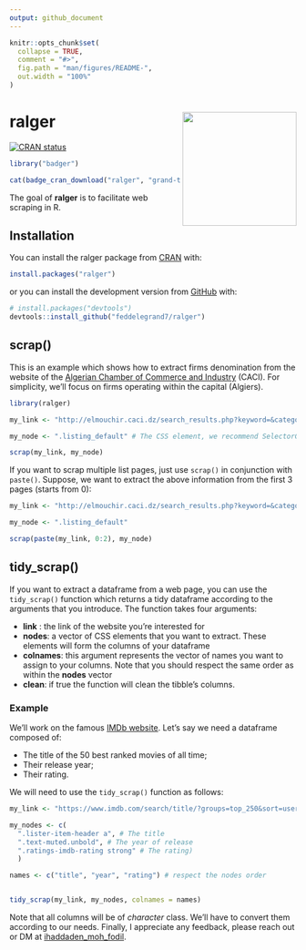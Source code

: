 ```yaml
---
output: github_document
---
```


<!-- README.md is generated from README.Rmd. Please edit that file -->

```r
knitr::opts_chunk$set(
  collapse = TRUE,
  comment = "#>",
  fig.path = "man/figures/README-",
  out.width = "100%"
)
```
# ralger <a><img src='man/figures/hex.png' align="right" height="200" /></a>



<!-- badges: start -->
[![CRAN status](https://www.r-pkg.org/badges/version/ralger)](https://cran.r-project.org/package=ralger)

<!-- badges: end -->


```r
library("badger")
```

```r
cat(badge_cran_download("ralger", "grand-total", "blue"))
```

The goal of **ralger** is to facilitate web scraping in R. 

## Installation

You can install the ralger package from [CRAN](https://cran.r-project.org/) with:

```r
install.packages("ralger")

```

or you can install the development version from [GitHub](https://github.com/) with:

``` r
# install.packages("devtools")
devtools::install_github("feddelegrand7/ralger")
```
## scrap()

This is an example which shows how to extract firms denomination from the website of the [Algerian Chamber of Commerce and Industry](http://elmouchir.caci.dz) (CACI). For simplicity, we'll focus on firms operating within the capital (Algiers). 

```r
library(ralger)

my_link <- "http://elmouchir.caci.dz/search_results.php?keyword=&category=&location=Alger&submit=Trouver"

my_node <- ".listing_default" # The CSS element, we recommend SelectorGadget

scrap(my_link, my_node)


```

If you want to scrap multiple list pages, just use `scrap()` in conjunction with `paste()`. Suppose, we want to extract the above information from the first 3 pages (starts from 0): 

```r
my_link <- "http://elmouchir.caci.dz/search_results.php?keyword=&category=&location=Alger&submit=Trouver&page=" 

my_node <- ".listing_default"

scrap(paste(my_link, 0:2), my_node)

```


## tidy_scrap()

If you want to extract a dataframe from a web page, you can use the `tidy_scrap()` function which returns a tidy dataframe according to the arguments that you introduce. The function takes four arguments:

- **link** : the link of the website you're interested for
- **nodes**: a vector of CSS elements that you want to extract. These elements will form the columns of your dataframe
- **colnames**: this argument represents the vector of names you want to assign to your columns. Note that you should respect the same order as within the **nodes** vector
- **clean**: if true the function will clean the tibble's columns. 

### Example

We'll work on the famous [IMDb website](https://www.imdb.com/). Let's say we need a dataframe composed of:

- The title of the 50 best ranked movies of all time;
- Their release year;
- Their rating.

We will need to use the `tidy_scrap()` function as follows: 

```r

my_link <- "https://www.imdb.com/search/title/?groups=top_250&sort=user_rating"

my_nodes <- c(
  ".lister-item-header a", # The title 
  ".text-muted.unbold", # The year of release 
  ".ratings-imdb-rating strong" # The rating)
  )

names <- c("title", "year", "rating") # respect the nodes order


tidy_scrap(my_link, my_nodes, colnames = names)


```
Note that all columns will be of *character* class. We'll have to convert them according to our needs. Finally, I appreciate any feedback, please reach out or DM at [ihaddaden_moh_fodil](https://twitter.com/moh_fodil). 

